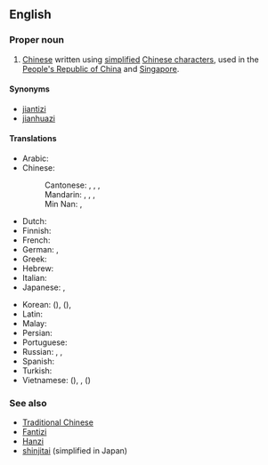 {{wikipedia|Simplified Chinese character}}
==English==

===Proper noun===
{{en-proper noun|sg=[[simplified|Simplified]] [[Chinese]]}}

# [[Chinese]] written using [[simplified]] [[Chinese character]]s, used in the [[People's Republic of China]] and [[Singapore]].

====Synonyms====
* [[jiantizi]]
* [[jianhuazi]]

====Translations====
{{trans-top|Chinese written using simplified characters}}
* Arabic: {{t|ar|حروف صينية مبسطة|m|p|tr=ḥurūf ṣiníyya mubássaṭa}}
* Chinese:
*: Cantonese: {{tø|yue|簡體字|sc=Hant}}, {{tø|yue|简体字|tr=gaan2 tai2 zi6|sc=Hans}}, {{tø|yue|簡化字|sc=Hant}}, {{tø|yue|简化字|tr=gaan2 hua4 zi6|sc=Hans}}
*: Mandarin: {{t+|zh|簡體字|sc=Hant}}, {{t+|zh|简体字|tr=jiǎntǐzì|sc=Hans}}, {{t+|zh|簡化字|sc=Hant}}, {{t+|zh|简化字|tr=jiǎnhuàzì|sc=Hans}}
*: Min Nan: {{tø|nan|簡體字|sc=Hant}}, {{tø|nan|简体字|tr=kán-thé-jī|sc=Hans}}
* Dutch: {{t|nl|vereenvoudigd Chinees|n}}
* Finnish: {{t|fi|yksinkertaistettu kiina}}
* French: {{t|fr|chinois simplifié|m}}
* German: {{t|de|vereinfachtes Chinesisch|n}}, {{t|de|Kurzzeichen|n}}
* Greek: {{t|el|τα απλουστευμένα κινέζικα|tr=ta aplousteuména kinézika}}
* Hebrew: {{t|he|סינית מפושטת}}
* Italian: {{t+|it|cinese semplificato|m}}
* Japanese: {{t+|ja|簡体字|tr=かんたいじ, kantaiji}}, {{t|ja|簡化字|tr=かんかじ, kankaji}}
{{trans-mid}}
* Korean: {{t|ko|간체자|tr=gancheja|sc=Hang}} ({{t+|ko|簡體字|sc=Hani}}), {{t|ko|간화자|tr=ganhwaja|sc=Hang}} ({{t+|ko|簡化字|sc=Hani}}), {{t|ko|간결체 한자|tr=gangyeolche hanja|sc=Hang}}
* Latin: {{t|la|lingua sinica simplificata|f}}
* Malay: {{t|ms|Aksara Cina Ringkas}}
* Persian: {{t|fa|چینی ساده‌شده|tr=čini-ye sâde-šode|sc=fa-Arab}}
* Portuguese: {{t|pt|chinês simplificado|m}}
* Russian: {{t|ru|упрощённый китайский|m|tr=uproščónnyj kitáyskij}}, {{t|ru|упрощённый иероглиф|m|tr=uproščónnyj ieróglif}}, {{t|ru|цзяньтицзы|m|tr=czjanʹtíczy}} {{indeclinable}}
* Spanish: {{t|es|chino simplificado|m}}
* Turkish: {{t|tr|Basitleştirilmiş Çince}}
* Vietnamese: {{t|vi|giản thể tự|xs=Vietnamese}} ({{t-|vi|簡體字|sc=Hani|xs=Vietnamese}}), {{t|vi|trung văn giản thể|xs=Vietnamese}}, {{t|vi|giản hóa từ|xs=Vietnamese}} ({{t|vi|簡化字|sc=Hani|xs=Vietnamese}})
{{trans-bottom}}

===See also===
* [[Traditional Chinese]]
* [[Fantizi]]
* [[Hanzi]]
* [[shinjitai]] (simplified in Japan)